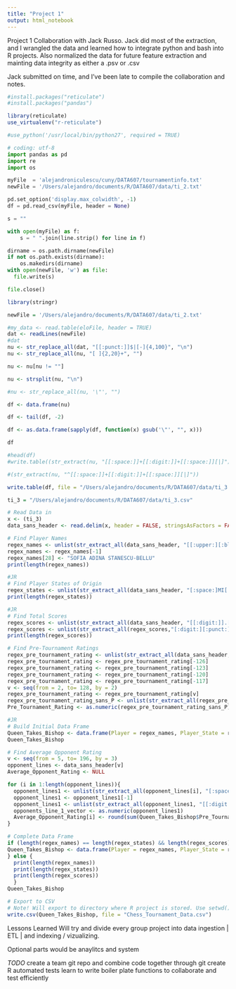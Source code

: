 ```yaml
---
title: "Project 1"
output: html_notebook
---
```


Project 1 Collaboration with Jack Russo.  Jack did most of the extraction, and I wrangled the data and learned how to integrate
python and bash into R projects.  Also normalized the data for future feature extraction and mainting data integrity as
either a .psv or .csv

Jack submitted on time, and I've been late to compile the collaboration and notes.

```r
#install.packages("reticulate")
#install.packages("pandas")
```
```r
library(reticulate)
use_virtualenv("r-reticulate")

#use_python('/usr/local/bin/python27', required = TRUE)
```

```python
# coding: utf-8
import pandas as pd
import re
import os

myFile  = 'alejandroniculescu/cuny/DATA607/tournamentinfo.txt'
newFile = '/Users/alejandro/documents/R/DATA607/data/ti_2.txt' 

pd.set_option('display.max_colwidth', -1)
df = pd.read_csv(myFile, header = None)

s = ""

with open(myFile) as f:
    s = " ".join(line.strip() for line in f) 

dirname = os.path.dirname(newFile)
if not os.path.exists(dirname):
    os.makedirs(dirname)
with open(newFile, 'w') as file:
  file.write(s)

file.close()
```

```r
library(stringr)

newFile = '/Users/alejandro/documents/R/DATA607/data/ti_2.txt' 

#my_data <- read.table(eloFile, header = TRUE)
dat <- readLines(newFile)
#dat
nu <- str_replace_all(dat, "[[:punct:]]$|[-]{4,100}", "\n")
nu <- str_replace_all(nu, "[ ]{2,20}+", "")

nu <- nu[nu != ""]

nu <- strsplit(nu, "\n")

#nu <- str_replace_all(nu, '\"', "")

df <- data.frame(nu)

df <- tail(df, -2)

df <- as.data.frame(sapply(df, function(x) gsub('\"', "", x)))

df

#head(df)
#write.table((str_extract(nu, "[[:space:]]+[[:digit:]]+[[:space:]][|]")), file = "/Users/alejandro/documents/R/DATA607/data/hmm.csv",row.names=FALSE, na="",col.names=TRUE, sep="|")

#(str_extract(nu, "^[[:space:]]+[[:digit:]]+[[:space:]][|]"))

write.table(df, file = "/Users/alejandro/documents/R/DATA607/data/ti_3.csv", row.names=FALSE, col.names=FALSE, quote=FALSE)
```
```r
ti_3 = "/Users/alejandro/documents/R/DATA607/data/ti_3.csv"

# Read Data in
x <- (ti_3)
data_sans_header <- read.delim(x, header = FALSE, stringsAsFactors = FALSE)
```

```r
# Find Player Names
regex_names <- unlist(str_extract_all(data_sans_header, "[[:upper:][:blank:][:upper:], ]{15,}" ))
regex_names <- regex_names[-1]
regex_names[28] <- "SOFIA ADINA STANESCU-BELLU"
print(length(regex_names))
```

```r
#JR
# Find Player States of Origin
regex_states <- unlist(str_extract_all(data_sans_header, "[:space:]MI[:space:]|[:space:]ON|[:space:]OH" ))
print(length(regex_states))
```

```r
#JR
# Find Total Scores
regex_scores <- unlist(str_extract_all(data_sans_header, "[[:digit:]].[[:digit:]][:blank:][:blank:]" ))
regex_scores <- unlist(str_extract_all(regex_scores,"[:digit:][:punct:][:digit:]"))
print(length(regex_scores))
```

```r
# Find Pre-Tournament Ratings
regex_pre_tournament_rating <- unlist(str_extract_all(data_sans_header, "[[:space:]][[:digit:]][[:digit:]][[:digit:]][[:digit:][P]]?[[:digit:][P]]?[[:digit:]]?[[:digit:]]?"))
regex_pre_tournament_rating <- regex_pre_tournament_rating[-126]
regex_pre_tournament_rating <- regex_pre_tournament_rating[-123]
regex_pre_tournament_rating <- regex_pre_tournament_rating[-120]
regex_pre_tournament_rating <- regex_pre_tournament_rating[-117]
v <- seq(from = 2, to= 128, by = 2)
regex_pre_tournament_rating <- regex_pre_tournament_rating[v]
regex_pre_tournament_rating_sans_P <- unlist(str_extract_all(regex_pre_tournament_rating, "[[:digit:]][[:digit:]][[:digit:]][[:digit:]]?"))
Pre_Tournament_Rating <- as.numeric(regex_pre_tournament_rating_sans_P)
```

```r
#JR
# Build Initial Data Frame
Queen_Takes_Bishop <- data.frame(Player = regex_names, Player_State = regex_states, Total_Player_Score = regex_scores, Pre_Tournament_Rating)
Queen_Takes_Bishop
```
```r
# Find Average Opponent Rating 
v <- seq(from = 5, to= 196, by = 3)
opponent_lines <- data_sans_header[v] 
Average_Opponent_Rating <- NULL

for (i in 1:length(opponent_lines)){
  opponent_lines1 <- unlist(str_extract_all(opponent_lines[i], "[:space:][[:digit:]]?[[:digit:]]" ))
  opponent_lines1 <- opponent_lines1[-1]
  opponent_lines1 <- unlist(str_extract_all(opponent_lines1, "[[:digit:]]?[[:digit:]]" ))
  opponents_line_1_vector <- as.numeric(opponent_lines1) 
  Average_Opponent_Rating[i] <- round(sum(Queen_Takes_Bishop$Pre_Tournament_Rating[opponents_line_1_vector])/length(opponents_line_1_vector))
}
```



```r
# Complete Data Frame
if (length(regex_names) == length(regex_states) && length(regex_scores) == length(regex_states)) {
Queen_Takes_Bishop <- data.frame(Player = regex_names, Player_State = regex_states, Total_Player_Score = regex_scores, Pre_Tournament_Rating, Average_Opponent_Rating)
} else {
  print(length(regex_names))
  print(length(regex_states))
  print(length(regex_scores))
  }
Queen_Takes_Bishop
```

```r
# Export to CSV
# Note! Will export to directory where R project is stored. Use setwd() to change to desired directory.
write.csv(Queen_Takes_Bishop, file = "Chess_Tournament_Data.csv")
```

Lessons Learned
Will try and divide every group project into data ingestion | ETL | and indexing / vizualizing.  

Optional parts would be anaylitcs and system

*TODO*
create a team git repo and combine code together through git
create R automated tests 
learn to write boiler plate functions to collaborate and test efficiently


